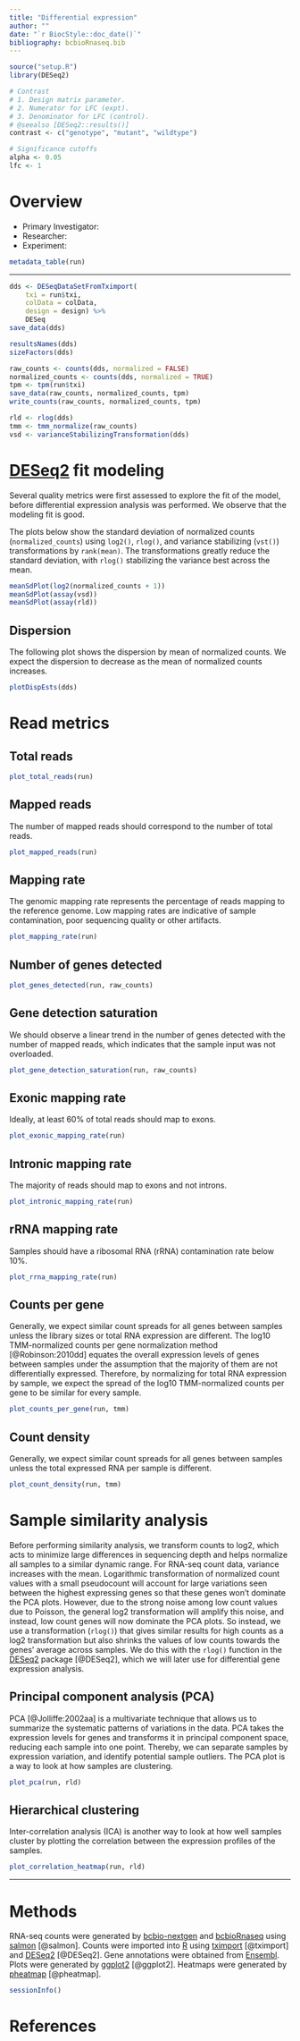```yaml
---
title: "Differential expression"
author: ""
date: "`r BiocStyle::doc_date()`"
bibliography: bcbioRnaseq.bib
---
```


```r
source("setup.R")
library(DESeq2)

# Contrast
# 1. Design matrix parameter.
# 2. Numerator for LFC (expt).
# 3. Denominator for LFC (control).
# @seealso [DESeq2::results()]
contrast <- c("genotype", "mutant", "wildtype")

# Significance cutoffs
alpha <- 0.05
lfc <- 1
```



# Overview

- Primary Investigator: 
- Researcher: 
- Experiment: 

```r
metadata_table(run)
```



* * *



```r
dds <- DESeqDataSetFromTximport(
    txi = run$txi,
    colData = colData,
    design = design) %>%
    DESeq
save_data(dds)
```

```r
resultsNames(dds)
sizeFactors(dds)
```

```r
raw_counts <- counts(dds, normalized = FALSE)
normalized_counts <- counts(dds, normalized = TRUE)
tpm <- tpm(run$txi)
save_data(raw_counts, normalized_counts, tpm)
write_counts(raw_counts, normalized_counts, tpm)
```

```r
rld <- rlog(dds)
tmm <- tmm_normalize(raw_counts)
vsd <- varianceStabilizingTransformation(dds)
```



# [DESeq2][] fit modeling

Several quality metrics were first assessed to explore the fit of the model, before differential expression analysis was performed. We observe that the modeling fit is good.

The plots below show the standard deviation of normalized counts (`normalized_counts`) using `log2()`, `rlog()`, and variance stabilizing (`vst()`) transformations by `rank(mean)`. The transformations greatly reduce the standard deviation, with `rlog()` stabilizing the variance best across the mean.

```r
meanSdPlot(log2(normalized_counts + 1))
meanSdPlot(assay(vsd))
meanSdPlot(assay(rld))
```


## Dispersion

The following plot shows the dispersion by mean of normalized counts. We expect the dispersion to decrease as the mean of normalized counts increases.

```r
plotDispEsts(dds)
```



# Read metrics {.tabset}

## Total reads

```r
plot_total_reads(run)
```


## Mapped reads

The number of mapped reads should correspond to the number of total reads.

```r
plot_mapped_reads(run)
```


## Mapping rate

The genomic mapping rate represents the percentage of reads mapping to the reference genome. Low mapping rates are indicative of sample contamination, poor sequencing quality or other artifacts.

```r
plot_mapping_rate(run)
```


## Number of genes detected

```r
plot_genes_detected(run, raw_counts)
```


## Gene detection saturation

We should observe a linear trend in the number of genes detected with the number of mapped reads, which indicates that the sample input was not overloaded.

```r
plot_gene_detection_saturation(run, raw_counts)
```


## Exonic mapping rate

Ideally, at least 60% of total reads should map to exons.

```r
plot_exonic_mapping_rate(run)
```


## Intronic mapping rate

The majority of reads should map to exons and not introns.

```r
plot_intronic_mapping_rate(run)
```


## rRNA mapping rate

Samples should have a ribosomal RNA (rRNA) contamination rate below 10%.

```r
plot_rrna_mapping_rate(run)
```


## Counts per gene

Generally, we expect similar count spreads for all genes between samples unless the library sizes or total RNA expression are different. The log10 TMM-normalized counts per gene normalization method [@Robinson:2010dd] equates the overall expression levels of genes between samples under the assumption that the majority of them are not differentially expressed. Therefore, by normalizing for total RNA expression by sample, we expect the spread of the log10 TMM-normalized counts per gene to be similar for every sample.

```r
plot_counts_per_gene(run, tmm)
```


## Count density

Generally, we expect similar count spreads for all genes between samples unless the total expressed RNA per sample is different.

```r
plot_count_density(run, tmm)
```



# Sample similarity analysis

Before performing similarity analysis, we transform counts to log2, which acts to minimize large differences in sequencing depth and helps normalize all samples to a similar dynamic range. For RNA-seq count data, variance increases with the mean. Logarithmic transformation of normalized count values with a small pseudocount will account for large variations seen between the highest expressing genes so that these genes won't dominate the PCA plots. However, due to the strong noise among low count values due to Poisson, the general log2 transformation will amplify this noise, and instead, low count genes will now dominate the PCA plots. So instead, we use a transformation (`rlog()`) that gives similar results for high counts as a log2 transformation but also shrinks the values of low counts towards the genes’ average across samples. We do this with the `rlog()` function in the [DESeq2][] package [@DESeq2], which we will later use for differential gene expression analysis.


## Principal component analysis (PCA)

PCA [@Jolliffe:2002aa] is a multivariate technique that allows us to summarize the systematic patterns of variations in the data. PCA takes the expression levels for genes and transforms it in principal component space, reducing each sample into one point. Thereby, we can separate samples by expression variation, and identify potential sample outliers. The PCA plot is a way to look at how samples are clustering. 

```r
plot_pca(run, rld)
```


## Hierarchical clustering

Inter-correlation analysis (ICA) is another way to look at how well samples cluster by plotting the correlation between the expression profiles of the samples.

```r
plot_correlation_heatmap(run, rld)
```



* * *



# Methods

RNA-seq counts were generated by [bcbio-nextgen][] and [bcbioRnaseq][] using [salmon][] [@salmon]. Counts were imported into [R][] using [tximport][] [@tximport] and [DESeq2] [@DESeq2]. Gene annotations were obtained from [Ensembl][]. Plots were generated by [ggplot2][] [@ggplot2]. Heatmaps were generated by [pheatmap][] [@pheatmap].

```r
sessionInfo()
```



# References

[bcbio-nextgen]: https://github.com/chapmanb/bcbio-nextgen
[bcbioRnaseq]: https://github.com/hbc/bcbioRnaseq
[Bioconductor]: https://bioconductor.org/
[DESeq2]: https://bioconductor.org/packages/release/bioc/html/DESeq2.html
[Ensembl]: http://useast.ensembl.org/Mus_musculus/Info/Index
[ggplot2]: http://ggplot2.org/
[pheatmap]: https://cran.r-project.org/web/packages/pheatmap/index.html
[R]: https://www.r-project.org/
[salmon]: https://combine-lab.github.io/salmon/
[tximport]: https://bioconductor.org/packages/release/bioc/html/tximport.html
